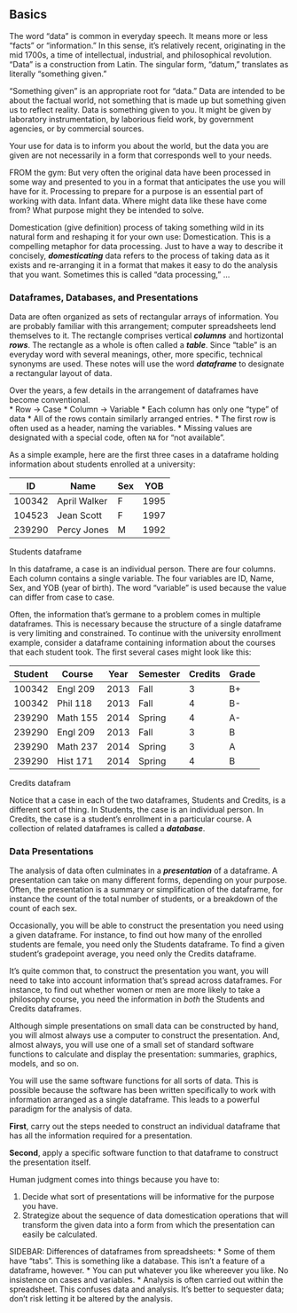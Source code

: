 ## Basics

The word "data" is common in everyday speech. It means more or less "facts" or "information."  In this sense, it's relatively recent, originating in the mid 1700s, a time of intellectual, industrial, and philosophical revolution. "Data" is a construction from Latin. The singular form, "datum," translates as literally "something given." 

"Something given" is an appropriate root for "data."  Data are intended to be about the factual world, not something that is made up but something given us to reflect reality.  Data is something given to you.  It might be given by laboratory instrumentation, by laborious field work, by government agencies, or by commercial sources.  

Your use for data is to inform you about the world, but the data you are given are not necessarily in a form that corresponds well to your needs.

FROM the gym: But very often the original data have been processed in some way and presented to you in a format that anticipates the use you will have for it.  Processing to prepare for a purpose is an essential part of working with data.  Infant data.  Where might data like these have come from?  What purpose might they be intended to solve.

Domestication (give definition) process of taking something wild in its natural form and reshaping it for your own use: Domestication.  This is a compelling metaphor for data processing.
Just to have a way to describe it concisely, ***domesticating*** data refers to the process of
taking data as it exists and re-arranging it in a format that makes it easy to do the analysis that you want.  Sometimes this is called "data processing," ...

### Dataframes, Databases, and Presentations

Data are often organized as sets of rectangular arrays of information.  You are probably familiar with this arrangement; computer spreadsheets lend themselves to it.  The rectangle comprises vertical ***columns*** and hortizontal ***rows***.   The rectangle as a whole is often called a ***table***.  Since "table" is an everyday word with several meanings, other, more specific, technical synonyms are used.  These notes will use the word ***dataframe*** to designate a rectangular layout of data.

Over the years, a few details in the arrangement of dataframes have become conventional.  
* Row -> Case
* Column -> Variable
* Each column has only one "type" of data
* All of the rows contain similarly arranged entries.
* The first row is often used as a header, naming the variables.
* Missing values are designated with a special code, often `NA` for "not available".

As a simple example, here are the first three cases in a dataframe holding information about students enrolled at a university:


ID     | Name         | Sex | YOB 
-------|--------------|-----|-----
100342 | April Walker |   F | 1995
104523 | Jean Scott   |   F | 1997
239290 | Percy Jones  |   M | 1992

<figurecaption>
Students dataframe
</figurecaption>


In this dataframe, a case is an individual person.  There are four columns.  Each column contains a single variable.  The four variables are ID, Name, Sex, and YOB (year of birth).  The word "variable" is used because the value can differ from case to case.

Often, the information that's germane to a problem comes in multiple dataframes.  This is necessary because the structure of a single dataframe is very limiting and constrained.  To continue with the university enrollment example, consider a dataframe containing information about the courses that each student took.  The first several cases might look like this:

Student | Course   | Year | Semester | Credits | Grade
--------|----------|------|----------|---------|-------
100342  | Engl 209 | 2013 |  Fall    | 3       | B+
100342  | Phil 118 | 2013 |  Fall    | 4       | B-
239290  | Math 155 | 2014 |  Spring  | 4       | A-
239290  | Engl 209 | 2013 |  Fall    | 3       | B
239290  | Math 237 | 2014 |  Spring  | 3       | A
239290  | Hist 171 | 2014 |  Spring  | 4       | B

<figurecaption>
Credits datafram
</figurecaption>

Notice that a case in each of the two dataframes, Students and Credits, is a different sort of thing.  In Students, the case is an individual person.  In Credits, the case is a student's enrollment in a particular course.  A collection of related dataframes is called a ***database***.

### Data Presentations

The analysis of data often culminates in a ***presentation*** of a dataframe.  A presentation can take on many different forms, depending on your purpose.  Often, the presentation is a summary or simplification of the dataframe, for instance the count of the total number of students, or a breakdown of the count of each sex.  

Occasionally, you will be able to construct the presentation you need using a given dataframe.  For instance, to find out how many of the enrolled students are female, you need only the Students dataframe.  To find a given student's gradepoint average, you need only the Credits dataframe.

It's quite common that, to construct the presentation you want, you will need to take into account information that's spread across dataframes.  For instance, to find out whether women or men are more likely to take a philosophy course, you need the information in *both* the Students and Credits dataframes.

Although simple presentations on small data can be constructed by hand, you will almost always use a computer to construct the presentation.  And, almost always, you will use one of a small set of standard software functions to calculate and display the presentation: summaries, graphics, models, and so on. 

You will use the same software functions for all sorts of data.  This is possible because the software has been written specifically to work with information arranged as a single dataframe.  This leads to a powerful paradigm for the analysis of data.

**First**, carry out the steps needed to construct an individual dataframe that has all the information required for a presentation.

**Second**, apply a specific software function to that dataframe to construct the presentation itself.

Human judgment comes into things because you have to:

1. Decide what sort of presentations will be informative for the purpose you have.
2. Strategize about the sequence of data domestication operations that will transform the given data into a form from which the presentation can easily be calculated. 











SIDEBAR: Differences of dataframes from spreadsheets:
* Some of them have "tabs". This is something like a database.  This isn't a feature of a dataframe, however.
* You can put whatever you like whereever you like.  No insistence on cases and variables.
* Analysis is often carried out within the spreadsheet.  This confuses data and analysis.  It's better to sequester data; don't risk letting it be altered by the analysis.


